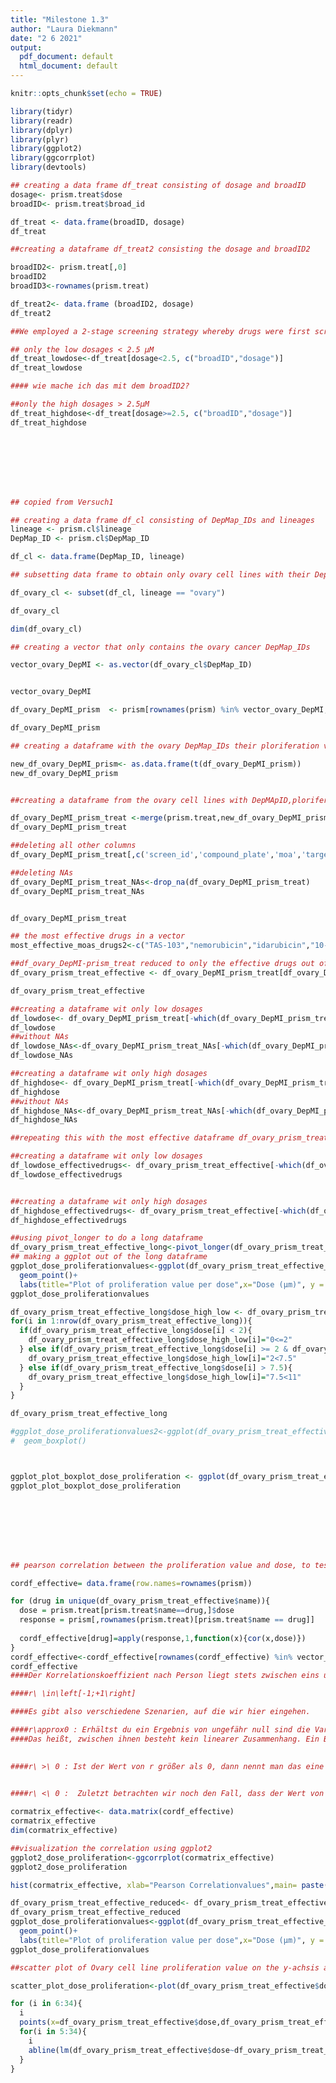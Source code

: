 ```yaml
---
title: "Milestone 1.3"
author: "Laura Diekmann"
date: "2 6 2021"
output:
  pdf_document: default
  html_document: default
---
```


```r
knitr::opts_chunk$set(echo = TRUE)

library(tidyr)
library(readr)
library(dplyr)
library(plyr)
library(ggplot2)
library(ggcorrplot)
library(devtools)


```

```r
## creating a data frame df_treat consisting of dosage and broadID
dosage<- prism.treat$dose
broadID<- prism.treat$broad_id

df_treat <- data.frame(broadID, dosage)
df_treat
```

```r
##creating a dataframe df_treat2 consisting the dosage and broadID2

broadID2<- prism.treat[,0]
broadID2
broadID3<-rownames(prism.treat)

df_treat2<- data.frame (broadID2, dosage)
df_treat2


```

```r
##We employed a 2-stage screening strategy whereby drugs were first screened in triplicate at a single dose (2.5 μM). 1,448 screening positives were then re-screened in triplicate in an 8-point dose-response ranging from 10 μM to 600 pM

## only the low dosages < 2.5 μM
df_treat_lowdose<-df_treat[dosage<2.5, c("broadID","dosage")]
df_treat_lowdose

#### wie mache ich das mit dem broadID2?

##only the high dosages > 2.5μM
df_treat_highdose<-df_treat[dosage>=2.5, c("broadID","dosage")]
df_treat_highdose









```


```r
## copied from Versuch1

## creating a data frame df_cl consisting of DepMap_IDs and lineages
lineage <- prism.cl$lineage
DepMap_ID <- prism.cl$DepMap_ID 

df_cl <- data.frame(DepMap_ID, lineage)

## subsetting data frame to obtain only ovary cell lines with their DepMap_IDs

df_ovary_cl <- subset(df_cl, lineage == "ovary")

df_ovary_cl

dim(df_ovary_cl)

## creating a vector that only contains the ovary cancer DepMap_IDs 

vector_ovary_DepMI <- as.vector(df_ovary_cl$DepMap_ID)


vector_ovary_DepMI

df_ovary_DepMI_prism  <- prism[rownames(prism) %in% vector_ovary_DepMI,]

df_ovary_DepMI_prism


```
```r
## creating a dataframe with the ovary DepMap_IDs their ploriferation values and the dose

new_df_ovary_DepMI_prism<- as.data.frame(t(df_ovary_DepMI_prism))
new_df_ovary_DepMI_prism


##creating a dataframe from the ovary cell lines with DepMApID,ploriferation values, broad ID und dose

df_ovary_DepMI_prism_treat <-merge(prism.treat,new_df_ovary_DepMI_prism , by="row.names")
df_ovary_DepMI_prism_treat

##deleting all other columns 
df_ovary_DepMI_prism_treat[,c('screen_id','compound_plate','moa','target','disease.area','indication','smiles','phase')]<-list(NULL)

##deleting NAs
df_ovary_DepMI_prism_treat_NAs<-drop_na(df_ovary_DepMI_prism_treat)
df_ovary_DepMI_prism_treat_NAs


df_ovary_DepMI_prism_treat


```
```r

## the most effective drugs in a vector
most_effective_moas_drugs2<-c("TAS-103","nemorubicin","idarubicin","10-hydroxycamptothecin", "amsacrine","SN-38","doxorubicin","exatecan-mesylate","genz-644282","ixazomib-citrate","carfilzomib","delanzomib","ixazomib","BGT226","buparlisib","CUDC-907","PCI-24781","AR-42", "givinostat","scriptaid","M-344","romidepsin","trichostatin-a","vorinostat","JNJ-26481585","pelitinib","PD-168393","dacomitinib","afatinib","AT-7519","dinaciclib","CR8-(R)","P276-00" ,"R547","oridonin","obatoclax","HA14-1","TW-37","digoxin","thonzonium","digitoxigenin","NMS-873")

##df_ovary_DepMI-prism_treat reduced to only the effective drugs out of Milestone 1.1, 1.2
df_ovary_prism_treat_effective <- df_ovary_DepMI_prism_treat[df_ovary_DepMI_prism_treat$name %in% most_effective_moas_drugs2,]

df_ovary_prism_treat_effective
```


```r
##creating a dataframe wit only low dosages 
df_lowdose<- df_ovary_DepMI_prism_treat[-which(df_ovary_DepMI_prism_treat$dose>2,5),]
df_lowdose
##without NAs
df_lowdose_NAs<-df_ovary_DepMI_prism_treat_NAs[-which(df_ovary_DepMI_prism_treat_NAs$dose>2,5),]
df_lowdose_NAs

##creating a dataframe wit only high dosages 
df_highdose<- df_ovary_DepMI_prism_treat[-which(df_ovary_DepMI_prism_treat$dose<=2,5),]
df_highdose
##without NAs
df_highdose_NAs<-df_ovary_DepMI_prism_treat_NAs[-which(df_ovary_DepMI_prism_treat_NAs$dose<=2,5),]
df_highdose_NAs

##repeating this with the most effective dataframe df_ovary_prism_treat_effective

##creating a dataframe wit only low dosages 
df_lowdose_effectivedrugs<- df_ovary_prism_treat_effective[-which(df_ovary_prism_treat_effective$dose>2,5),]
df_lowdose_effectivedrugs


##creating a dataframe wit only high dosages 
df_highdose_effectivedrugs<- df_ovary_prism_treat_effective[-which(df_ovary_prism_treat_effective$dose<=2,5),]
df_highdose_effectivedrugs
```


```r
##using pivot_longer to do a long dataframe
df_ovary_prism_treat_effective_long<-pivot_longer(df_ovary_prism_treat_effective,cols = starts_with("ACH"),names_to= "DepMap_ID", values_to="proliferationvalues", values_drop_na=TRUE)
## making a ggplot out of the long dataframe
ggplot_dose_proliferationvalues<-ggplot(df_ovary_prism_treat_effective_long, aes(x=dose, y=proliferationvalues)) +
  geom_point()+
  labs(title="Plot of proliferation value per dose",x="Dose (µm)", y = "proliferation value")
ggplot_dose_proliferationvalues

df_ovary_prism_treat_effective_long$dose_high_low <- df_ovary_prism_treat_effective_long$dose
for(i in 1:nrow(df_ovary_prism_treat_effective_long)){
  if(df_ovary_prism_treat_effective_long$dose[i] < 2){
    df_ovary_prism_treat_effective_long$dose_high_low[i]="0<=2"
  } else if(df_ovary_prism_treat_effective_long$dose[i] >= 2 & df_ovary_prism_treat_effective_long$dose[i] <= 7.5){
    df_ovary_prism_treat_effective_long$dose_high_low[i]="2<7.5"
  } else if(df_ovary_prism_treat_effective_long$dose[i] > 7.5){
    df_ovary_prism_treat_effective_long$dose_high_low[i]="7.5<11"
  }
}

df_ovary_prism_treat_effective_long

#ggplot_dose_proliferationvalues2<-ggplot(df_ovary_prism_treat_effective_long, aes(x=dose_high_low, y=proliferationvalues, group= DepMap_ID)) +
#  geom_boxplot()



ggplot_plot_boxplot_dose_proliferation <- ggplot(df_ovary_prism_treat_effective_long, aes(x=dose_high_low, y=proliferationvalues)) + geom_boxplot(outlier.shape=8, aes(fill=dose_high_low))+labs(title="Plot of proliferation value per dose",x="Dose (µm)", y = "Proliferation value")
ggplot_plot_boxplot_dose_proliferation









```


```r
## pearson correlation between the proliferation value and dose, to test the independence of the proliferation value from the dosis

cordf_effective= data.frame(row.names=rownames(prism))

for (drug in unique(df_ovary_prism_treat_effective$name)){
  dose = prism.treat[prism.treat$name==drug,]$dose
  response = prism[,rownames(prism.treat)[prism.treat$name == drug]]
  
  cordf_effective[drug]=apply(response,1,function(x){cor(x,dose)})
}
cordf_effective<-cordf_effective[rownames(cordf_effective) %in% vector_ovary_DepMI,]
cordf_effective
####Der Korrelationskoeffizient nach Person liegt stets zwischen eins und minus eins, wobei eins einen perfekt positiven und minus eins eine perfekt negative Korrelation impliziert. Man schreibt also:

####r\ \in\left[-1;+1\right]

####Es gibt also verschiedene Szenarien, auf die wir hier eingehen.

####r\approx0 : Erhältst du ein Ergebnis von ungefähr null sind die Variablen unkorreliert.
####Das heißt, zwischen ihnen besteht kein linearer Zusammenhang. Ein Beispiel hierfür wäre wenn man versucht einen Zusammenhang zwischen und Autokennzeichen und Körpergröße zu finden.
 

####r\ >\ 0 : Ist der Wert von r größer als 0, dann nennt man das eine positive Korrelation. Das bedeutet, dass größere Werte von X auch mit größeren Werten von Y einher gehen. Hier könnte man den Zusammenhang zwischen der Körpergröße eines Menschen und der Schuhgröße dieser Person hernehmen.
 

####r\ <\ 0 :  Zuletzt betrachten wir noch den Fall, dass der Wert von r kleiner als Null ist, es sich also um einen negativen Zusammenhang handelt. Anders als bei der positiven Korrelation fallen hier die Werte von Y mit steigenden X-Werten. Hier könnte man sagen, dass je mehr Kilometer man mit dem Auto zurücklegt, desto weniger Benzin ist im Tank.

```
```r
cormatrix_effective<- data.matrix(cordf_effective)
cormatrix_effective
dim(cormatrix_effective)

##visualization the correlation using ggplot2
ggplot2_dose_proliferation<-ggcorrplot(cormatrix_effective)
ggplot2_dose_proliferation

hist(cormatrix_effective, xlab="Pearson Correlationvalues",main= paste("Pearson Correlation Histogram"))

```
```r
df_ovary_prism_treat_effective_reduced<- df_ovary_prism_treat_effective[which(df_ovary_prism_treat_effective$name=="exatecan-mesylate"),]
df_ovary_prism_treat_effective_reduced
ggplot_dose_proliferationvalues<-ggplot(df_ovary_prism_treat_effective_reduced, aes(x=dose, y=df_ovary_prism_treat_effective_reduced$`ACH-000713`)) +
  geom_point()+
  labs(title="Plot of proliferation value per dose",x="Dose (µm)", y = "proliferation value")
ggplot_dose_proliferationvalues
```

```r
##scatter plot of Ovary cell line proliferation value on the y-achsis and dosis of the different drugs on the x-achsis

scatter_plot_dose_proliferation<-plot(df_ovary_prism_treat_effective$dose,df_ovary_prism_treat_effective$`ACH-000013`,col="blue",xlab="Dosis of the different drugs", ylab="Ovary cellline proliferation value")

for (i in 6:34){
  i
  points(x=df_ovary_prism_treat_effective$dose,df_ovary_prism_treat_effective[,i], col="blue")
  for(i in 5:34){
    i
    abline(lm(df_ovary_prism_treat_effective$dose~df_ovary_prism_treat_effective[,i]))
  }
}

```



